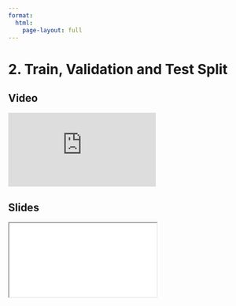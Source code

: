 ```yaml
---
format:
  html:
    page-layout: full
---
```


# 2. Train, Validation and Test Split

::: {.panel-tabset .nav-pills}

## Video

<iframe
    class="video"
    src="https://www.youtube.com/embed/eIgYVRnAcuc?start=5645&end=5940&rel=0" 
    title="Module 3 Video - Train, Validation and Test Split"
    frameborder="0"
    allow="accelerometer; autoplay; clipboard-write; encrypted-media; gyroscope; picture-in-picture"
    allowfullscreen
></iframe>

## Slides

<iframe
    class="slide-deck"
    src="slides/module3_05.html"
></iframe>

:::
